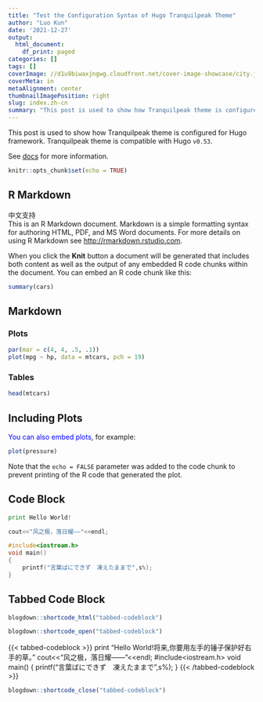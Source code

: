 ```yaml
---
title: "Test the Configuration Syntax of Hugo Tranquilpeak Theme"
author: "Luo Kun"
date: '2021-12-27'
output:
  html_document:
    df_print: paged
categories: []
tags: []
coverImage: //d1u9biwaxjngwg.cloudfront.net/cover-image-showcase/city.jpg
coverMeta: in
metaAlignment: center
thumbnailImagePosition: right
slug: index.zh-cn
summary: "This post is used to show how Tranquilpeak theme is configured for Hugo framework. Tranquilpeak theme is compatible with Hugo v0.53. "
---
```


This post is used to show how Tranquilpeak theme is configured for Hugo framework.<!--more--> Tranquilpeak theme is compatible with Hugo `v0.53`.  

See [docs](https://github.com/kakawait/hugo-tranquilpeak-theme/blob/master/docs/user.md#tags) for more information.


```r
knitr::opts_chunk$set(echo = TRUE)
```

## R Markdown

中文支持   
This is an R Markdown document. Markdown is a simple formatting syntax for authoring HTML, PDF, and MS Word documents. For more details on using R Markdown see <http://rmarkdown.rstudio.com>.

When you click the **Knit** button a document will be generated that includes both content as well as the output of any embedded R code chunks within the document. You can embed an R code chunk like this:

```r
summary(cars)
```
## Markdown {.tabset}
### Plots
```r
par(mar = c(4, 4, .5, .1))
plot(mpg ~ hp, data = mtcars, pch = 19)
```

### Tables
```r
head(mtcars)
```
## Including Plots

<font color = blue>You can also embed plots</font>, for example:

```r
plot(pressure)
```

Note that the `echo = FALSE` parameter was added to the code chunk to prevent printing of the R code that generated the plot.

## Code Block
```python
print Hello World!
```
```cpp
cout<<"风之极，落日耀——"<<endl;
```
```c
#include<iostream.h>
void main()
{ 
    printf("言葉ばにできず　凍えたままで",s%);
}
```

## Tabbed Code Block

```r
blogdown::shortcode_html("tabbed-codeblock")
```

```r
blogdown::shortcode_open("tabbed-codeblock")
```
{{< tabbed-codeblock >}}
    <!-- tab python -->
    print "Hello World!将来,你要用左手的锤子保护好右手的草。" 
    <!-- endtab -->
    <!-- tab cpp -->
    cout<<"风之极，落日耀——"<<endl;
    <!-- endtab -->
    <!-- tab c-->
    #include<iostream.h>
    void main()
    { 
    printf("言葉ばにできず　凍えたままで",s%);
    }
    <!-- endtab -->
{{< /tabbed-codeblock >}}
```r
blogdown::shortcode_close("tabbed-codeblock")
```
